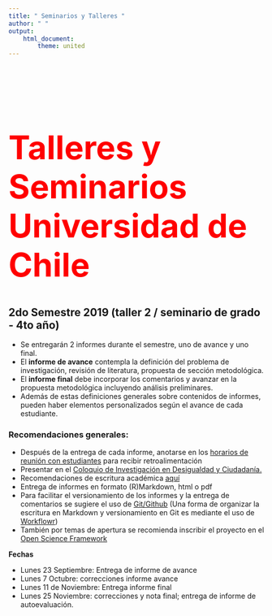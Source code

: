 ```yaml
---
title: " Seminarios y Talleres "
author: " "
output:
    html_document:
        theme: united
---
```


<br/>
<br/>

<b>
<font color="red" size=6>

# Talleres y Seminarios Universidad de Chile

</b>
</font>

## 2do Semestre 2019 (taller 2 / seminario de grado - 4to año)

- Se entregarán 2 informes durante el semestre, uno de avance y uno final.
- El **informe de avance** contempla la definición del problema de investigación, revisión de literatura, propuesta de sección metodológica.
- El **informe final** debe incorporar los comentarios y avanzar en la propuesta metodológica incluyendo análisis preliminares.
- Además de estas definiciones generales sobre contenidos de informes, pueden haber elementos personalizados según el avance de cada estudiante.

### Recomendaciones generales:

- Después de la entrega de cada informe, anotarse en los [horarios de reunión con estudiantes](contact.html) para recibir retroalimentación
- Presentar en el [Coloquio de Investigación en Desigualdad y Ciudadanía.](coloqui-inv.html)
- Recomendaciones de escritura académica [aquí](http://bit.ly/2e4rKiK)
- Entrega de informes en formato (R)Markdown, html o pdf
- Para facilitar el versionamiento de los informes y la entrega de comentarios se sugiere el uso de [Git/Github](https://github.com/) (Una forma de organizar la escritura en Markdown y versionamiento en Git es mediante el uso de [Workflowr](https://jdblischak.github.io/workflowr/))
- También por temas de apertura se recomienda inscribir el proyecto en el [Open Science Framework](https://osf.io/)

**Fechas**

- Lunes 23 Septiembre: Entrega de informe de avance
- Lunes 7 Octubre: correcciones informe avance
- Lunes 11 de Noviembre: Entrega informe final
- Lunes 25 Noviembre: correcciones y nota final; entrega de informe de autoevaluación.




<br>
